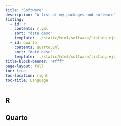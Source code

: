 ```yaml
---
title: "Software"
description: "A list of my packages and software"
listing:
  - id: r
    contents: r.yml
    sort: "date desc"
    template: ../static/html/software/listing.ejs
  - id: quarto
    contents: quarto.yml
    sort: "date desc"
    template: ../static/html/software/listing.ejs
title-block-banner: "#fff"
page-layout: full
toc: true
toc-location: right
toc-title: Language
---
```


## R

:::{#r}
:::

## Quarto

:::{#quarto}
:::